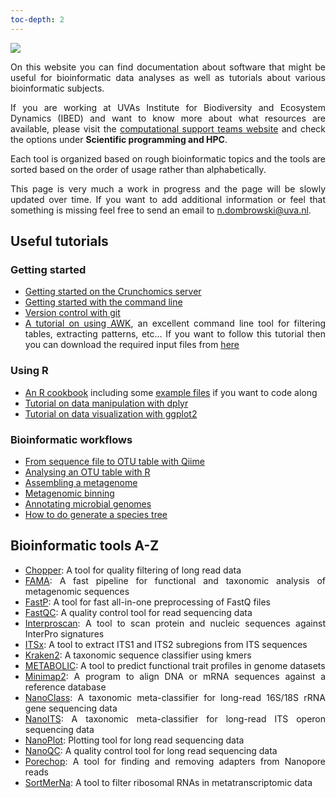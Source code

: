 ```yaml
---
toc-depth: 2
---
```



![](img/banner-min.png)

<div style="text-align: justify">

On this website you can find documentation about software that might be useful for bioinformatic data analyses as well as tutorials about various bioinformatic subjects.

If you are working at UVAs Institute for Biodiversity and Ecosystem Dynamics (IBED) and want to know more about what resources are available, please visit the [computational support teams website](https://ibed.uva.nl/facilities/computational-facilities/ibed-computational-support-team/ibed-computational-support-team.html) and check the options under **Scientific programming and HPC**.

Each tool is organized based on rough bioinformatic topics and the tools are sorted based on the order of usage rather than alphabetically.


This page is very much a work in progress and the page will be slowly updated over time. If you want to add additional information or feel that something is missing feel free to send an email to <n.dombrowski@uva.nl>.


## Useful tutorials

### Getting started 

- [Getting started on the Crunchomics server](https://crunchomics-documentation.readthedocs.io/en/latest/)
- [Getting started with the command line](source/cli/cli.qmd)
- [Version control with git](https://github.com/fkariminejadasl/ml-notebooks/blob/main/tutorial/git.md)
- [A tutorial on using AWK](https://ndombrowski.github.io/AWK_tutorial/), an excellent command line tool for filtering tables, extracting patterns, etc... If you want to follow this tutorial then you can download the required input files from [here](https://github.com/ndombrowski/AWK_tutorial/tree/main/1_Inputfiles)

### Using R

- [An R cookbook](https://ndombrowski.github.io/R_cookbook/) including some [example files](https://github.com/ndombrowski/R_cookbook/tree/main/data) if you want to code along
- [Tutorial on data manipulation with dplyr](https://ndombrowski.github.io/Tidyverse_tutorial/)
- [Tutorial on data visualization with ggplot2](https://ndombrowski.github.io/Ggplot_tutorial/)

### Bioinformatic workflows

- [From sequence file to OTU table with Qiime](source/Qiime/3_evelyn_tutorial_notes.qmd)
- [Analysing an OTU table with R](source/Qiime/OTU_table_analysis.qmd)
- [Assembling a metagenome](https://ndombrowski.github.io/Assembly_tutorial/)
- [Metagenomic binning](https://ndombrowski.github.io/Binning_tutorial//)
- [Annotating microbial genomes](https://github.com/ndombrowski/Annotation_workflow)
- [How to do generate a species tree](https://ndombrowski.github.io/Phylogeny_tutorial/) 



## Bioinformatic tools A-Z

- [Chopper](source/nanopore/chopper.qmd): A tool for quality filtering of long read data
- [FAMA](source/metagenomics/fama_readme.qmd): A fast pipeline for functional and taxonomic analysis of metagenomic sequences
- [FastP](source/metatranscriptomics/fastp.qmd): A tool for fast all-in-one preprocessing of FastQ files
- [FastQC](source/metagenomics/fastqc_readme.qmd): A quality control tool for read sequencing data
- [Interproscan](source/metagenomics/interproscan_readme.qmd): A tool to scan protein and nucleic sequences against InterPro signatures
- [ITSx](source/ITSx/itsx_readme.qmd): A tool to extract ITS1 and ITS2 subregions from ITS sequences
- [Kraken2](source/classification/kraken2.qmd): A taxonomic sequence classifier using kmers
- [METABOLIC](source/metagenomics/metabolic.qmd): A tool to predict functional trait profiles in genome datasets
- [Minimap2](source/classification/minimap2.qmd): A program to align DNA or mRNA sequences against a reference database
- [NanoClass](source/nanopore/nanoclass.qmd): A taxonomic meta-classifier for long-read 16S/18S rRNA gene sequencing data
- [NanoITS](source/nanopore/nanoITS.qmd): A taxonomic meta-classifier for long-read ITS operon sequencing data
- [NanoPlot](source/nanopore/nanoplot_readme.qmd): Plotting tool for long read sequencing data
- [NanoQC](source/nanopore/nanoqc_readme.qmd): A quality control tool for long read sequencing data
- [Porechop](source/nanopore/porechop_readme.qmd): A tool for finding and removing adapters from Nanopore reads
- [SortMerNa](source/metatranscriptomics/sortmerna.qmd): A tool to filter ribosomal RNAs in metatranscriptomic data

